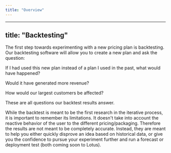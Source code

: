 ```yaml
---
title: "Overview"
---
```


---
title: "Backtesting"
---

The first step towards experimenting with a new pricing plan is backtesting. Our backtesting software will allow you to create a new plan and ask the question:

If I had used this new plan instead of a plan I used in the past, what would have happened?

Would it have generated more revenue?

How would our largest customers be affected?

These are all questions our backtest results answer.

While the backtest is meant to be the first research in the iterative process, it is important to remember its limitations. It doesn't take into account the reactive behavior of the user to the different pricing/packaging. Therefore the results are not meant to be completely accurate. Instead, they are meant to help you either quickly disprove an idea based on historical data, or give you the confidence to pursue your experiment further and run a forecast or deployment test (both coming soon to Lotus).
